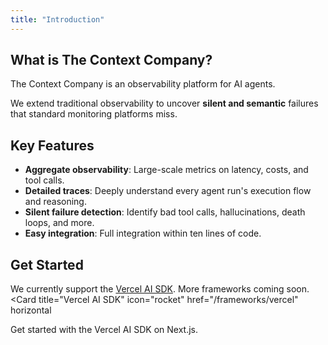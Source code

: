 ```yaml
---
title: "Introduction"
---
```


## What is The Context Company?

The Context Company is an observability platform for AI agents.

We extend traditional observability to uncover **silent and semantic** failures that standard monitoring platforms miss.

## Key Features

- **Aggregate observability**: Large-scale metrics on latency, costs, and tool calls.
- **Detailed traces**: Deeply understand every agent run's execution flow and reasoning.
- **Silent failure detection**: Identify bad tool calls, hallucinations, death loops, and more.
- **Easy integration**: Full integration within ten lines of code.

## Get Started
We currently support the [Vercel AI SDK](https://ai-sdk.dev/). More frameworks coming soon.
<Card
  title="Vercel AI SDK"
  icon="rocket"
  href="/frameworks/vercel"
  horizontal
>
  Get started with the Vercel AI SDK on Next.js.
</Card>